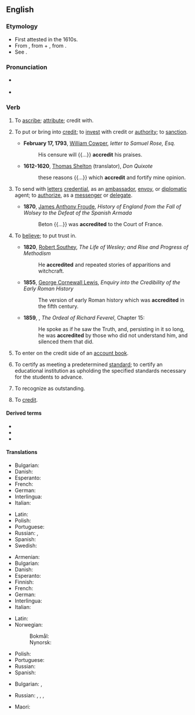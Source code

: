 ==English==

===Etymology===
* First attested in the 1610s.
* From {{der|en|fr|accréditer}}, from {{m|fr|a|à|to}} + {{m|fr|créditer|to credit}}, from {{m|fr|credit|crédit|credit}}.
* See {{m|en|credit}}.

===Pronunciation===
* {{a|US}} {{IPA|en|/ə.ˈkɹɛd.ɪt/}}
* {{audio|en|en-us-accredit.ogg|Audio (US)}}

===Verb===
{{en-verb}}

# {{lb|en|transitive}} To [[ascribe]]; [[attribute]]; credit with.
# {{lb|en|transitive}} To put or bring into [[credit]]; to [[invest]] with credit or [[authority]]; to [[sanction]].
#* '''February 17, 1793''', [[w:William Cowper|William Cowper]], ''letter to Samuel Rose, Esq.''
#*: His censure will {{...}} '''accredit''' his praises.
#* '''1612-1620''', [[w:Thomas Shelton (translator)|Thomas Shelton]] (translator), ''Don Quixote''
#*: these reasons {{...}} which '''accredit''' and fortify mine opinion.
# {{lb|en|transitive}} To send with [[letter]]s [[credential]], as an [[ambassador]], [[envoy]], or [[diplomatic]] agent; to [[authorize]], as a [[messenger]] or [[delegate]].
#* '''1870''', [[w:James Anthony Froude|James Anthony Froude]], ''History of England from the Fall of Wolsey to the Defeat of the Spanish Armada''
#*: Beton {{...}} was '''accredited''' to the Court of France.
# {{lb|en|transitive}} To [[believe]]; to put trust in.
#* '''1820''', [[w:Robert Southey|Robert Southey]], ''The Life of Wesley; and Rise and Progress of Methodism''
#*: He '''accredited''' and repeated stories of apparitions and witchcraft.
#* '''1855''', [[w:George Cornewall Lewis|George Cornewall Lewis]], ''Enquiry into the Credibility of the Early Roman History''
#*: The version of early Roman history which was '''accredited''' in the fifth century.
#* '''1859''', {{w|George Meredith}}, ''The Ordeal of Richard Feverel'', Chapter 15:
#*: He spoke as if he saw the Truth, and, persisting in it so long, he was '''accredited''' by those who did not understand him, and silenced them that did.
# {{lb|en|transitive}} To enter on the credit side of an [[account book]].
# {{lb|en|transitive}} To certify as meeting a predetermined [[standard]]; to certify an educational institution as upholding the specified standards necessary for the students to advance.
#: {{ux|en|The school was an '''accredited''' college.}}
# {{lb|en|transitive}} To recognize as outstanding.
# {{lb|en|transitive|literally}} To [[credit]].

====Derived terms====
* {{l|en|accredit with}}
* {{l|en|accreditation}}
* {{l|en|accredited}}

====Translations====
{{trans-top|To put or bring into credit; to invest with credit or authority; to sanction}}
* Bulgarian: {{t+|bg|упълномощавам}}
* Danish: {{t|da|akkreditere}}
* Esperanto: {{t|eo|akrediti}}
* French: {{t+|fr|accréditer}}
* German: {{t+|de|akkreditieren}}
* Interlingua: {{t|ia|accreditar}}
* Italian: {{t+|it|accreditare}}
{{trans-mid}}
* Latin: {{t|la|accustor}}
* Polish: {{t+|pl|akredytować|impf|pf}}
* Portuguese: {{t+|pt|credenciar}}
* Russian: {{t+|ru|уполномо́чивать|impf}}, {{t+|ru|уполномо́чить|pf}}
* Spanish: {{t+|es|acreditar}}
* Swedish: {{t+|sv|ackreditera}}
{{trans-bottom}}

{{trans-top|To send with letters credential, as an ambassador, envoy, or diplomatic agent; to authorize, as a messenger or delegate.}}
* Armenian: {{t+|hy|հավատարմագրել}}
* Bulgarian: {{t+|bg|акредитирам}}
* Danish: {{t|da|akkreditere}}
* Esperanto: {{t|eo|akrediti}}
* Finnish: {{t+|fi|akkreditoida}}
* French: {{t+|fr|accréditer}}
* German: {{t+|de|akkreditieren}}
* Interlingua: {{t|ia|accreditar}}
* Italian: {{t+|it|accreditare}}
{{trans-mid}}
* Latin: {{t|la|accustor}}
* Norwegian:
*: Bokmål: {{t+|nb|akkreditere}}
*: Nynorsk: {{t|nn|akkreditere}}
* Polish: {{t+|pl|akredytować|impf|pf}}
* Portuguese: {{t+|pt|credenciar}}
* Russian: {{t+|ru|аккредитова́ть|impf|pf}}
* Spanish: {{t+|es|acreditar}}
{{trans-bottom}}

{{trans-top|To believe; to credit; to put trust in}}
* Bulgarian: {{t+|bg|поверявам}}, {{t|bg|доверявам}}
{{trans-mid}}
* Russian: {{t+|ru|доверя́ть|impf}}, {{t+|ru|дове́рить|pf}}, {{t+|ru|припи́сывать|impf}}, {{t+|ru|приписа́ть|pf}} {{qualifier|ascribe}}
{{trans-bottom}}

{{trans-top|to certify as meeting a predetermined standard}}
* Maori: {{t|mi|whakamana}}
{{trans-mid}}
{{trans-bottom}}